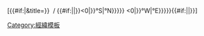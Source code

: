 <noinclude>{{pp-protected|reason=[[WP:PT]]用戶提出半保護請求，高使用率模板。|small=yes}}</noinclude>
<templatestyles src="Template:Coord/link/styles.css" />
<span class="plainlinks nourlexpansion">[{{Coor URL}}{{{param}}}{{#if:{{{name|}}}|&title={{urlencode:{{{name}}}}}}} <span class="{{#ifeq:{{{default|}}}|dec|geo-nondefault|geo-default}}"><span class="geo-dms" title="此地的地图、航拍照片和其他数据"><span class="latitude">{{{dms-lat}}}</span> <span class="longitude">{{{dms-long}}}</span></span></span><span class="geo-multi-punct">&#xfeff; / &#xfeff;</span><span class="{{#ifeq:{{{default|}}}|dec|geo-default|geo-nondefault}}">{{#if:{{{name|}}}|<span class="vcard">|}}<span class="geo-dec" title="此地的地图、航拍照片和其他数据">{{{dec-lat-display|{{#ifexpr:{{{dec-lat}}}<0|{{Coord/negzeropad|{{{dec-lat}}}|{{#expr:abs{{{dec-lat}}}}}}}°S|{{{dec-lat}}}°N}}}}} {{{dec-long-display|{{#ifexpr:{{{dec-long}}}<0|{{Coord/negzeropad|{{{dec-long}}}|{{#expr:abs{{{dec-long}}}}}}}°W|{{{dec-long}}}°E}}}}}</span><span style="display:none">&#xfeff; / <span class="geo">{{{dec-lat}}}; {{{dec-long}}}</span></span>{{#if:{{{name|}}}|<span style="display:none">&#xfeff; (<span class="fn org">{{{name|}}}</span>)</span></span>|}}</span>]</span><noinclude>
<!-- BE CAREFUL WITH COPY PASTING
HTMLTidy moves our whitespace around. We use &#xfeff; (unicode zero width no break space/BOM) to force a space char at the end or beginning of a span to stay where it is, and this character gets lost in copypasting. This is a deprecated unicode character for these purposes, but it is the only method that works consistently around all browsers (opposed to #x2060 and #x200b).
-->{{documentation}}[[Category:經緯模板]]</noinclude>